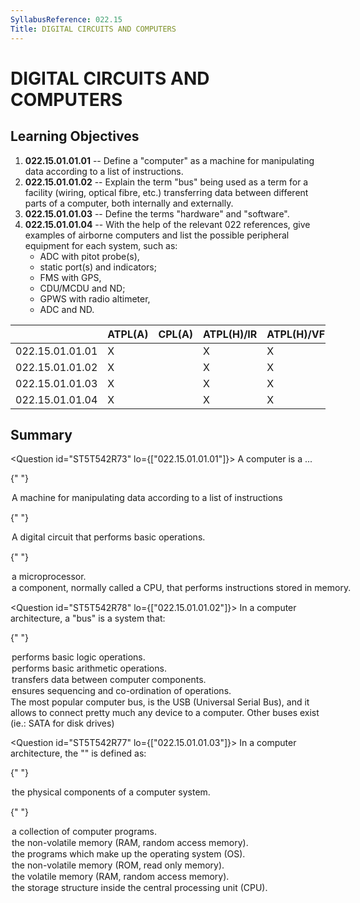 ```yaml
---
SyllabusReference: 022.15
Title: DIGITAL CIRCUITS AND COMPUTERS
---
```


# DIGITAL CIRCUITS AND COMPUTERS

## Learning Objectives

1.  **022.15.01.01.01** -- Define a "computer" as a machine for manipulating data
    according to a list of instructions.
2.  **022.15.01.01.02** -- Explain the term "bus" being used as a term for a
    facility (wiring, optical fibre, etc.) transferring data between different
    parts of a computer, both internally and externally.
3.  **022.15.01.01.03** -- Define the terms "hardware" and "software".
4.  **022.15.01.01.04** -- With the help of the relevant 022 references, give
    examples of airborne computers and list the possible peripheral equipment for
    each system, such as:
    - ADC with pitot probe(s),
    - static port(s) and indicators;
    - FMS with GPS,
    - CDU/MCDU and ND;
    - GPWS with radio altimeter,
    - ADC and ND.

|                 | ATPL(A) | CPL(A) | ATPL(H)/IR | ATPL(H)/VFR | CPL(H) | IR  | CBIR(A) |
| --------------- | ------- | ------ | ---------- | ----------- | ------ | --- | ------- |
| 022.15.01.01.01 | X       |        | X          | X           |        | X   | X       |
| 022.15.01.01.02 | X       |        | X          | X           |        | X   | X       |
| 022.15.01.01.03 | X       |        | X          | X           |        | X   | X       |
| 022.15.01.01.04 | X       |        | X          | X           |        | X   | X       |

## Summary

<Question id="ST5T542R73" lo={["022.15.01.01.01"]}>
  <Text variant="oneCorrect">A computer is a ...</Text>

{" "}

<Option
  correct
  why="This is the word by word definition that EASA expects you to memorize."
>
  A machine for manipulating data according to a list of instructions
</Option>

{" "}

<Option why="Definition of an arithmetic and logic unit (ALU).">
  A digital circuit that performs basic operations.
</Option>

{" "}

<Option why="Not necessarily true: computers predate microprocessors by a few decades.">
  a microprocessor.
</Option>

  <Option why="Not a very accurate definition since a computer typically includes memory to store instructions and data.">
    a component, normally called a CPU, that performs instructions stored in
    memory.
  </Option>
</Question>

<Question id="ST5T542R78" lo={["022.15.01.01.02"]}>
  <Text variant="oneCorrect">
    In a computer architecture, a "bus" is a system that:
  </Text>

{" "}

<Option>performs basic logic operations.</Option>
<Option>performs basic arithmetic operations.</Option>
<Option correct>transfers data between computer components.</Option>
<Option>ensures sequencing and co-ordination of operations.</Option>

  <Explanation>
    The most popular computer bus, is the USB (Universal Serial Bus), and it
    allows to connect pretty much any device to a computer. Other buses exist
    (ie.: SATA for disk drives)
  </Explanation>
</Question>

<Question id="ST5T542R77" lo={["022.15.01.01.03"]}>
  <Text variant="oneCorrect">
    In a computer architecture, the "<Subject />" is defined as:
  </Text>

{" "}

<Option subject={[["hardware"]]}>
  the physical components of a computer system.
</Option>

{" "}

<Option subject={[["software"]]}>a collection of computer programs.</Option>
<Option>the non-volatile memory (RAM, random access memory).</Option>
<Option>the programs which make up the operating system (OS).</Option>
<Option>the non-volatile memory (ROM, read only memory).</Option>
<Option>the volatile memory (RAM, random access memory).</Option>

  <Option>
    the storage structure inside the central processing unit (CPU).
  </Option>
</Question>
